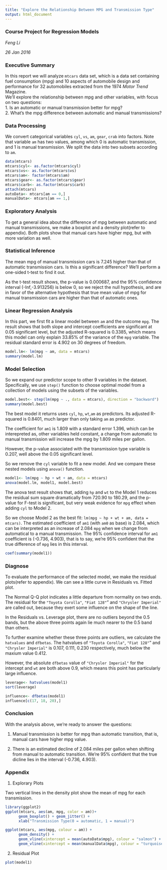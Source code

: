 ```yaml
---
title: "Explore the Relationship Between MPG and Transmission Type"
output: html_document
---
```

### Course Project for Regression Models

*Feng Li*  

*26 Jan 2016*

### Executive Summary
In this report we will analyze `mtcars` data set, which is a data set containing fuel consumption (mpg) and 10 aspects of automobile design and performance for 32 automobiles extracted from the 1974 *Motor Trend* Magazine.  
We'll explore the relationship between mpg and other variables, with focus on two questions:  
1. Is an automatic or manual transmission better for mpg?  
2. What's the mpg difference between automatic and manual transmissions?

### Data Processing

We convert categorical variables `cyl`, `vs`, `am`, `gear`, `crab` into factors. Note that variable `am` has two values, among which 0 is automatic transmission, and 1 is manual transmission. We split the data into two subsets according to `am`.

```r
data(mtcars)
mtcars$cyl<- as.factor(mtcars$cyl)
mtcars$vs<- as.factor(mtcars$vs)
mtcars$am<- factor(mtcars$am)
mtcars$gear<- as.factor(mtcars$gear)
mtcars$carb<- as.factor(mtcars$carb)
attach(mtcars)
autoData<- mtcars[am == 0,]
manualData<- mtcars[am == 1,]
```

### Exploratory Analysis

To get a general idea about the difference of mpg between automatic and manual transmissions, we make a boxplot and a density plot(refer to appendix). Both plots show that manual cars have higher mpg, but with more variation as well.

### Statistical Inference

The mean mpg of manual transmission cars is 7.245 higher than that of automatic transmission cars. Is this a significant difference? We'll perform a one-sided t-test to find it out.

As the t-test result shows, the p-value is 0.000687, and the 95% confidence interval (-Inf,-3.913256) is below 0, so we reject the null hypothesis, and are in favor of the alternative hypothesis that true mean value of mpg for manual transmission cars are higher than that of automatic ones.

### Linear Regression Analysis

In this part, we first fit a linear model between `am` and the outcome `mpg`. The result shows that both slope and intercept coefficients are significant at 0.05 significant level, but the adjusted R-squared is 0.3385, which means this model can only explain 33.85% of the variance of the `mpg` variable. The residual standard error is 4.902 on 30 degrees of freedom.

```r
model.lm<- lm(mpg ~ am, data = mtcars)
summary(model.lm)
```

### Model Selection

So we expand our predictor scope to other 9 variables in the dataset. Specifically, we use `step()` function to choose optimal model from a collection of models using the subsets of the variables.

```r
model.best<- step(lm(mpg ~ ., data = mtcars), direction = "backward")
summary(model.best)
```

The best model it returns uses `cyl`, `hp`, `wt`,`am` as predictors. Its adjusted R-squared is 0.8401, much larger than only taking `am` as predictor.

The coefficient for `am1` is 1.809 with a standard error 1.396, which can be interepreted as, other variables held constant, a change from automatic to manual transmission will increase the mpg by 1.809 miles per gallon.

However, the p-value associated with the transmission type variable is 0.207, well above the 0.05 significant level.

So we remove the `cyl` variable to fit a new model. And we compare these nested models using `anova()` function.

```r
model1<- lm(mpg ~ hp + wt + am, data = mtcars)
anova(model.lm, model1, model.best)
```

The anova test result shows that, adding `hp` and `wt` to the Model 1 reduces the residual sum square dramatically from 720.90 to 180.29, and the p-value for F-test is significant, but very weak evidence for `mpg` effect when adding `cyl` to Model 2.

So we choose Model 2 as the best fit: `lm(mpg ~ hp + wt + am, data = mtcars)`. The estimated coefficient of `am1` (with `am0` as base) is 2.084, which can be interpreted as an increase of 2.084 `mpg` when we change from automatical to a manual transmission. The 95% confidence interval for `am1` coefficient is (-0.736, 4.903), that is to say, we're 95% confident that the true difference of `mpg` lies in this interval.

```r
coef(summary(model1))
```

### Diagnose

To evaluate the performance of the selected model, we make the residual plots(refer to appendix). We can see a little curve in Residuals vs. Fitted plot.

The Normal Q-Q plot indicates a little departure from normality on two ends. The residual for the `"Toyota Corolla"`, `"Fiat 128"`" and `"Chrysler Imperial"` are called out, because they exert some influence on the shape of the line.

In the Residuals vs. Leverage plot, there are no outliers beyond the 0.5 bands, but the above three points again lie much nearer to the 0.5 band than others.

To further examine whether these three points are outliers, we calculate the `hatvalues` and `dfbetas`. The hatvalues of `"Toyota Corolla"`, `"Fiat 128"`" and `"Chrysler Imperial"` is 0.107, 0.111, 0.230 respectively, much below the maxium value 0.412.

However, the absolute `dfbetas` value of `"Chrysler Imperial"` for the intercept and `wt` are both above 0.9, which means this point has particularly large influence.

```r
leverage<- hatvalues(model1)
sort(leverage)

influence<- dfbetas(model1)
influence[c(17, 18, 20),]
```

### Conclusion

With the analysis above, we're ready to answer the questions:

1. Manual transmission is better for mpg than automatic transition, that is, manual cars have higher mpg value.

2. There is an estimated decline of 2.084 miles per gallon when shifting from manual to automatic transition. We're 95% confident that the true dicline lies in the interval (-0.736, 4.903).

### Appendix

1. Explorary Plots

Two vertical lines in the density plot show the mean of mpg for each transmission.

```r
library(ggplot2)
ggplot(mtcars, aes(am, mpg, color = am))+ 
      geom_boxplot() + geom_jitter() +
      xlab("Transmission Type(0 = automatic, 1 = manual)")

ggplot(mtcars, aes(mpg, colour = am)) +
      geom_density() + 
      geom_vline(xintercept = mean(autoData$mpg), colour = "salmon") +
      geom_vline(xintercept = mean(manualData$mpg), colour = "turquoise3")
```

2. Residual Plot

```r
plot(model1)
```
